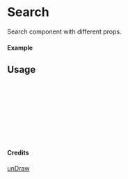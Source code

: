 
<Meta of={Search} title="unDraw/Search" />

# Search

Search component with different props.

#### Example

<Canvas of={Search.Primary} />

## Usage

```ts
import { Search } from "yadl-ui";

const Example = () => {
  return (
      <Search />
  );
};

export default Example;
```

#### Credits
[unDraw](https://undraw.co/illustrations)

